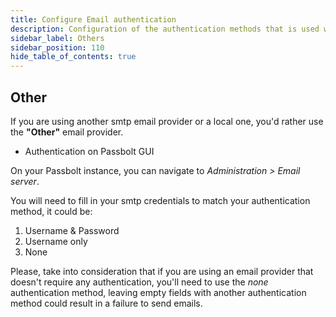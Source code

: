 ```yaml
---
title: Configure Email authentication
description: Configuration of the authentication methods that is used with SMTP
sidebar_label: Others
sidebar_position: 110
hide_table_of_contents: true
---
```


<EmailServerConfigurationIntroduction/>

## Other

If you are using another smtp email provider or a local one, you'd rather use the **"Other"** email provider.

- Authentication on Passbolt GUI

On your Passbolt instance, you can navigate to *Administration > Email server*.

You will need to fill in your smtp credentials to match your authentication method, it could be:

1. Username & Password
2. Username only
3. None

Please, take into consideration that if you are using an email provider that doesn't require any authentication, you'll need to use the *none* authentication method, leaving empty fields with another authentication method could result in a failure to send emails.

<TestYourEmailConfiguration/>
